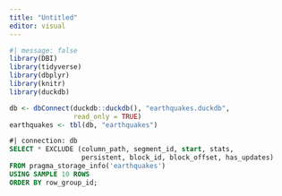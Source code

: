 ```yaml
---
title: "Untitled"
editor: visual
---
```


```r
#| message: false
library(DBI)
library(tidyverse)
library(dbplyr)
library(knitr)
library(duckdb)
```

```r
db <- dbConnect(duckdb::duckdb(), "earthquakes.duckdb",
                read_only = TRUE)
earthquakes <- tbl(db, "earthquakes")
```

```sql
#| connection: db
SELECT * EXCLUDE (column_path, segment_id, start, stats, 
                  persistent, block_id, block_offset, has_updates)
FROM pragma_storage_info('earthquakes')
USING SAMPLE 10 ROWS
ORDER BY row_group_id;
```
